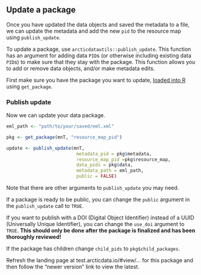 ## Update a package


Once you have updated the data objects and saved the metadata to a file, we can update the metadata and add the new `pid` to the resource map using `publish_update`.

To update a package, use `arcticdatautils::publish_update`. This function has an argument for adding data `PID`s (or otherwise including existing data `PID`s) to make sure that they stay with the package. This function allows you to add or remove data objects, and/or make metadata edits.

First make sure you have the package you want to update, [loaded into R](#get-package-and-eml) using `get_package`.

### Publish update

Now we can update your data package.

```r
eml_path <- "path/to/your/saved/eml.xml"

pkg <- get_package(mnT, "resource_map_pid")
```

```r
update <- publish_update(mnT, 
                          metadata_pid = pkg$metadata,
                          resource_map_pid =pkg$resource_map,
                          data_pids = pkg$data,
                          metadata_path = eml_path, 
                          public = FALSE)
```

Note that there are other arguments to `publish_update` you may need.

If a package is ready to be public, you can change the `public` argument in the `publish_update` call to `TRUE`.

If you want to publish with a DOI (Digital Object Identifier) instead of a UUID (Universally Unique Identifier), you can change the `use_doi` argument to `TRUE`. **This should only be done after the package is finalized and has been thoroughly reviewed!**

If the package has children change `child_pids` to `pkg$child_packages`.

Refresh the landing page at test.arcticdata.io/#view/... for this package and then follow the "newer version" link to view the latest.